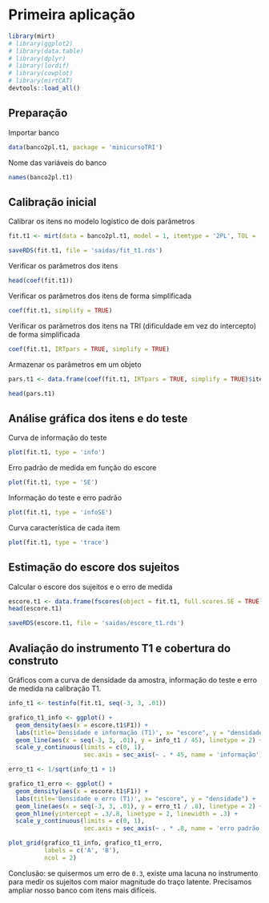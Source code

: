 # Primeira aplicação

```r
library(mirt)
# library(ggplot2)
# library(data.table)
# library(dplyr)
# library(lordif)
# library(cowplot)
# library(mirtCAT)
devtools::load_all()
```

## Preparação

Importar banco

```r
data(banco2pl.t1, package = 'minicursoTRI')
```

Nome das variáveis do banco

```r
names(banco2pl.t1)
```

## Calibração inicial

Calibrar os itens no modelo logístico de dois parâmetros

```r
fit.t1 <- mirt(data = banco2pl.t1, model = 1, itemtype = '2PL', TOL = .001)
```
```r
saveRDS(fit.t1, file = 'saidas/fit_t1.rds')
```

Verificar os parâmetros dos itens

```r
head(coef(fit.t1))
```

Verificar os parâmetros dos itens de forma simplificada

```r
coef(fit.t1, simplify = TRUE)
```

Verificar os parâmetros dos itens na TRI (dificuldade em vez do intercepto) de forma simplificada

```r
coef(fit.t1, IRTpars = TRUE, simplify = TRUE)
```

Armazenar os parâmetros em um objeto

```r
pars.t1 <- data.frame(coef(fit.t1, IRTpars = TRUE, simplify = TRUE)$items)

head(pars.t1)
```

## Análise gráfica dos itens e do teste

Curva de informação do teste

```r
plot(fit.t1, type = 'info')
```

Erro padrão de medida em função do escore

```r
plot(fit.t1, type = 'SE')
```

Informação do teste e erro padrão

```r
plot(fit.t1, type = 'infoSE')
```

Curva característica de cada item

```r
plot(fit.t1, type = 'trace')
```

## Estimação do escore dos sujeitos

Calcular o escore dos sujeitos e o erro de medida

```r
escore.t1 <- data.frame(fscores(object = fit.t1, full.scores.SE = TRUE))
head(escore.t1)
```

```r
saveRDS(escore.t1, file = 'saidas/escore_t1.rds')
```

## Avaliação do instrumento T1 e cobertura do construto

Gráficos com a curva de densidade da amostra, informação do teste e erro de medida na calibração T1.

```r

info_t1 <- testinfo(fit.t1, seq(-3, 3, .01))

grafico_t1_info <- ggplot() +
  geom_density(aes(x = escore.t1$F1)) +
  labs(title='Densidade e informação (T1)', x= "escore", y = "densidade") +
  geom_line(aes(x = seq(-3, 3, .01), y = info_t1 / 45), linetype = 2) +
  scale_y_continuous(limits = c(0, 1),
                     sec.axis = sec_axis(~ . * 45, name = 'informação'))

erro_t1 <- 1/sqrt(info_t1 + 1)

grafico_t1_erro <- ggplot() +
  geom_density(aes(x = escore.t1$F1)) +
  labs(title='Densidade e erro (T1)', x= "escore", y = "densidade") +
  geom_line(aes(x = seq(-3, 3, .01), y = erro_t1 / .8), linetype = 2) +
  geom_hline(yintercept = .3/.8, linetype = 2, linewidth = .3) +
  scale_y_continuous(limits = c(0, 1),
                     sec.axis = sec_axis(~ . * .8, name = 'erro padrão'))

plot_grid(grafico_t1_info, grafico_t1_erro,
          labels = c('A', 'B'),
          ncol = 2)

```

Conclusão: se quisermos um erro de `0.3`, existe uma lacuna no instrumento para medir os sujeitos com maior magnitude do traço latente. Precisamos ampliar nosso banco com itens mais difíceis.

